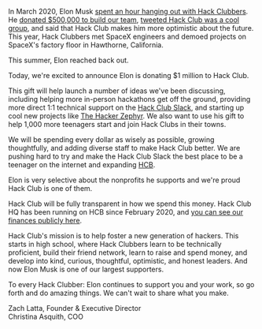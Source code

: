 
In March 2020, Elon Musk [spent an hour hanging out with Hack Clubbers](https://www.youtube.com/watch?v=riru9OzScwk). He [donated $500,000 to build our team](https://hackclub.com/elon/), [tweeted Hack Club was a cool group](https://twitter.com/elonmusk/status/1263275969743216640), and said that Hack Club makes him more optimistic about the future. This year, Hack Clubbers met SpaceX engineers and demoed projects on SpaceX's factory floor in Hawthorne, California.

This summer, Elon reached back out.

Today, we're excited to announce Elon is donating $1 million to Hack Club.

This gift will help launch a number of ideas we've been discussing, including helping more in-person hackathons get off the ground, providing more direct 1:1 technical support on the [Hack Club Slack](https://hackclub.com/slack/), and starting up cool new projects like [The Hacker Zephyr](https://github.com/hackclub/the-hacker-zephyr). We also want to use his gift to help 1,000 more teenagers start and join Hack Clubs in their towns.

We will be spending every dollar as wisely as possible, growing thoughtfully, and adding diverse staff to make Hack Club better. We are pushing hard to try and make the Hack Club Slack the best place to be a teenager on the internet and expanding [HCB](https://hackclub.com/fiscal-sponsorship/).

Elon is very selective about the nonprofits he supports and we're proud Hack Club is one of them.

Hack Club will be fully transparent in how we spend this money. Hack Club HQ has been running on HCB since February 2020, and [you can see our finances publicly here](https://hcb.hackclub.com/hq).

Hack Club's mission is to help foster a new generation of hackers. This starts in high school, where Hack Clubbers learn to be technically proficient, build their friend network, learn to raise and spend money, and develop into kind, curious, thoughtful, optimistic, and honest leaders. And now Elon Musk is one of our largest supporters.

To every Hack Clubber: Elon continues to support you and your work, so go forth and do amazing things. We can't wait to share what you make.

<Signatures fileName="christina_and_zrl" width={320} />

Zach Latta, Founder & Executive Director  
Christina Asquith, COO
